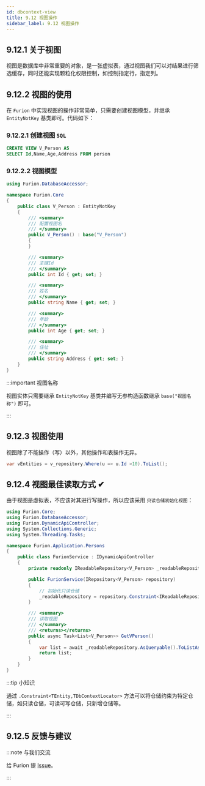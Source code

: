 ```yaml
---
id: dbcontext-view
title: 9.12 视图操作
sidebar_label: 9.12 视图操作
---
```


## 9.12.1 关于视图

视图是数据库中非常重要的对象，是一张虚拟表，通过视图我们可以对结果进行筛选缓存，同时还能实现颗粒化权限控制，如控制指定行，指定列。

## 9.12.2 视图的使用

在 `Furion` 中实现视图的操作非常简单，只需要创建视图模型，并继承 `EntityNotKey` 基类即可。代码如下：

### 9.12.2.1 创建视图 `SQL`

```sql showLineNumbers 
CREATE VIEW V_Person AS
SELECT Id,Name,Age,Address FROM person
```

### 9.12.2.2 视图模型

```cs showLineNumbers  {5,10}
using Furion.DatabaseAccessor;

namespace Furion.Core
{
    public class V_Person : EntityNotKey
    {
        /// <summary>
        /// 配置视图名
        /// </summary>
        public V_Person() : base("V_Person")
        {
        }

        /// <summary>
        /// 主键Id
        /// </summary>
        public int Id { get; set; }

        /// <summary>
        /// 姓名
        /// </summary>
        public string Name { get; set; }

        /// <summary>
        /// 年龄
        /// </summary>
        public int Age { get; set; }

        /// <summary>
        /// 住址
        /// </summary>
        public string Address { get; set; }
    }
}
```

:::important 视图名称

视图实体只需要继承 `EntityNotKey` 基类并编写无参构造函数继承 `base("视图名称")` 即可。

:::

## 9.12.3 视图使用

视图除了不能操作（写）以外，其他操作和表操作无异。

```cs showLineNumbers 
var vEntities = v_repository.Where(u => u.Id >10).ToList();
```

## 9.12.4 视图最佳读取方式 ✔

由于视图是虚拟表，不应该对其进行写操作，所以应该采用 `只读仓储初始化视图`：

```cs showLineNumbers  {11,13,16}
using Furion.Core;
using Furion.DatabaseAccessor;
using Furion.DynamicApiController;
using System.Collections.Generic;
using System.Threading.Tasks;

namespace Furion.Application.Persons
{
    public class FurionService : IDynamicApiController
    {
        private readonly IReadableRepository<V_Person> _readableRepository;

        public FurionService(IRepository<V_Person> repository)
        {
            // 初始化只读仓储
            _readableRepository = repository.Constraint<IReadableRepository<V_Person>>();
        }

        /// <summary>
        /// 读取视图
        /// </summary>
        /// <returns></returns>
        public async Task<List<V_Person>> GetVPerson()
        {
            var list = await _readableRepository.AsQueryable().ToListAsync();
            return list;
        }
    }
}
```

:::tip 小知识

通过 `.Constraint<TEntity,TDbContextLocator>` 方法可以将仓储约束为特定仓储，如只读仓储，可读可写仓储，只新增仓储等。

:::

## 9.12.5 反馈与建议

:::note 与我们交流

给 Furion 提 [Issue](https://gitee.com/dotnetchina/Furion/issues/new?issue)。

:::
